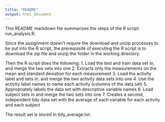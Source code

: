 ```yaml
---
title: "README"
output: html_document
---
```


This README markdown file summarizes the steps of the R script: run_analysis.R.

Since the assignment doesn't require the download and unzip processes to be put into the R script, the prerequisite of executing the R script is to download the zip file and unzip the folder in the working directory.

Then the R script does the following:
    1. Load the test and train data set in, and merge the two sets into one
    2. Extracts only the measurements on the mean and standard deviation for each measurement
    3. Load the activity label and sets in, and merge the two activity data sets into one
    4. Use the activity label names to name each activity (columns of the data set)
    5. Appropriately labels the data set with descriptive variable names
    6. Load subject sets in and merge the two sets into one
    7. Creates a second, independent tidy data set with the average of each variable for each activity and each subject

The result set is stored in tidy_average.txt.